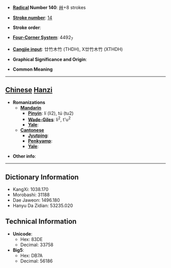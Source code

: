 * '''[[Wiktionary:Chinese radical index| Radical]] Number 140''': [[Wiktionary:Chinese radical index 艸|艸]]+8 strokes

* '''[[Wiktionary:Chinese total strokes index|Stroke number]]''': [[Wiktionary:Chinese total strokes index 14|14]]

* '''Stroke order''': 

* '''[[Wiktionary:Chinese four corner index|Four-Corner System]]''': 4492<sub>7</sub>

* '''[[Wiktionary:Chinese Cangjie index|Cangjie input]]''': 廿竹木竹 (THDH), X廿竹木竹 (XTHDH)

* '''Graphical Significance and Origin''': 

* '''Common Meaning'''

----

== [[Chinese]] [[Hanzi]] ==

* '''Romanizations'''
** '''[[Mandarin]]'''
*** '''[[Pinyin]]''': lí (li2), tú (tu2)
*** '''[[Wade-Giles]]''': li<sup>2</sup>, t'u<sup>2</sup>
*** '''[[Yale]]''': 
** '''[[Cantonese]]'''
*** '''[[Jyutping]]''':
*** '''[[Penkyamp]]''': 
*** '''[[Yale]]''': 

* '''Other info''': 

----

== Dictionary Information ==

* KangXi: 1038.170
* Morobashi: 31188
* Dae Jaweon: 1496.180
* Hanyu Da Zidian: 53235.020

== Technical Information ==

* '''Unicode''':
** Hex: 83DE
** Decimal: 33758
* '''Big5''':
** Hex: DB7A
** Decimal: 56186